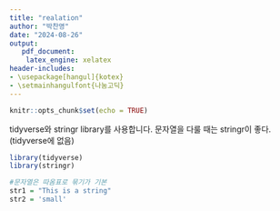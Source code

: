 ```yaml
---
title: "realation"
author: "박찬영"
date: "2024-08-26"
output: 
   pdf_document:
    latex_engine: xelatex
header-includes:
- \usepackage[hangul]{kotex}
- \setmainhangulfont{나눔고딕}
---
```


```r
knitr::opts_chunk$set(echo = TRUE)
```

tidyverse와 stringr library를 사용합니다.
문자열을 다룰 때는 stringr이 좋다. (tidyverse에 없음)
```r
library(tidyverse)
library(stringr)
```

```r
#문자열은 따옴표로 묶기가 기본
str1 = "This is a string"
str2 = 'small'

```